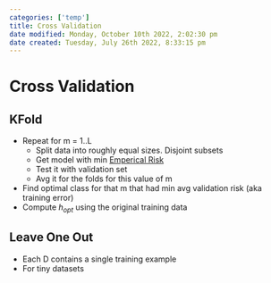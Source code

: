 ```yaml
---
categories: ['temp']
title: Cross Validation
date modified: Monday, October 10th 2022, 2:02:30 pm
date created: Tuesday, July 26th 2022, 8:33:15 pm
---
```


# Cross Validation

## KFold
- Repeat for m = 1..L
	- Split data into roughly equal sizes. Disjoint subsets
	- Get model with min [Emperical Risk](Emperical%20Risk.qmd)
	- Test it with validation set
	- Avg it for the folds for this value of m
- Find optimal class for that m that had min avg validation risk (aka training error)
- Compute $h_{opt}$ using the original training data

## Leave One Out
- Each D contains a single training example
- For tiny datasets



